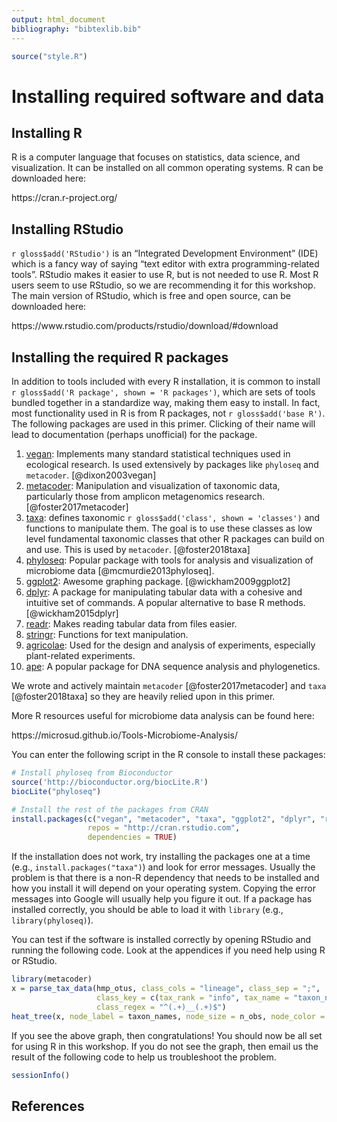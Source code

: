 ```yaml
---
output: html_document
bibliography: "bibtexlib.bib"
---
```


```r
source("style.R")
```

# Installing required software and data

## Installing R

R is a computer language that focuses on statistics, data science, and visualization.
It can be installed on all common operating systems.
R can be downloaded here:

https://cran.r-project.org/


## Installing RStudio

`r gloss$add('RStudio')` is an "Integrated Development Environment" (IDE) which is a fancy way of saying "text editor with extra programming-related tools".
RStudio makes it easier to use R, but is not needed to use R.
Most R users seem to use RStudio, so we are recommending it for this workshop.
The main version of RStudio, which is free and open source, can be downloaded here:

https://www.rstudio.com/products/rstudio/download/#download


## Installing the required R packages

In addition to tools included with every R installation, it is common to install `r gloss$add('R package', shown = 'R packages')`, which are sets of tools bundled together in a standardize way, making them easy to install.
In fact, most functionality used in R is from R packages, not `r gloss$add('base R')`. 
The following packages are used in this primer.
Clicking of their name will lead to documentation (perhaps unofficial) for the package.

1. [vegan](http://cc.oulu.fi/~jarioksa/opetus/metodi/vegantutor.pdf): Implements many standard statistical techniques used in ecological research. Is used extensively by packages like `phyloseq` and `metacoder`. [@dixon2003vegan]
1. [metacoder](https://github.com/grunwaldlab/metacoder#an-r-package-for-metabarcoding-research-planning-and-analysis): Manipulation and visualization of taxonomic data, particularly those from amplicon metagenomics research. [@foster2017metacoder]
1. [taxa](https://github.com/ropensci/taxa#taxa): defines taxonomic `r gloss$add('class', shown = 'classes')` and functions to manipulate them. The goal is to use these classes as low level fundamental taxonomic classes that other R packages can build on and use. This is used by `metacoder`. [@foster2018taxa]
1. [phyloseq](https://joey711.github.io/phyloseq/index.html): Popular package with tools for analysis and visualization of microbiome data [@mcmurdie2013phyloseq].
1. [ggplot2](http://r-statistics.co/Complete-Ggplot2-Tutorial-Part1-With-R-Code.html): Awesome graphing package. [@wickham2009ggplot2]
1. [dplyr](http://stat545.com/block009_dplyr-intro.html): A package for manipulating tabular data with a cohesive and intuitive set of commands. A popular alternative to base R methods. [@wickham2015dplyr]
1. [readr](https://cran.r-project.org/web/packages/readr/vignettes/readr.html): Makes reading tabular data from files easier.
1. [stringr](https://cran.r-project.org/web/packages/stringr/vignettes/stringr.html): Functions for text manipulation.
1. [agricolae](https://cran.r-project.org/web/packages/agricolae/vignettes/tutorial.pdf): Used for the design and analysis of experiments, especially plant-related experiments.
1. [ape](http://ape-package.ird.fr/): A popular package for DNA sequence analysis and phylogenetics.

We wrote and actively maintain `metacoder` [@foster2017metacoder] and `taxa` [@foster2018taxa] so they
are heavily relied upon in this primer.

More R resources useful for microbiome data analysis can be found here:

https://microsud.github.io/Tools-Microbiome-Analysis/ 

You can enter the following script in the R console to install these packages:

```r
# Install phyloseq from Bioconductor
source('http://bioconductor.org/biocLite.R')
biocLite("phyloseq")

# Install the rest of the packages from CRAN
install.packages(c("vegan", "metacoder", "taxa", "ggplot2", "dplyr", "readr", "stringr", "agricolae", "ape"),
                 repos = "http://cran.rstudio.com",
                 dependencies = TRUE)
```

If the installation does not work, try installing the packages one at a time (e.g., `install.packages("taxa")`) and look for error messages.
Usually the problem is that there is a non-R dependency that needs to be installed and how you install it will depend on your operating system.
Copying the error messages into Google will usually help you figure it out.
If a package has installed correctly, you should be able to load it with `library` (e.g., `library(phyloseq)`).

You can test if the software is installed correctly by opening RStudio and running the following code.
Look at the appendices if you need help using R or RStudio. 

```r
library(metacoder)
x = parse_tax_data(hmp_otus, class_cols = "lineage", class_sep = ";",
                   class_key = c(tax_rank = "info", tax_name = "taxon_name"),
                   class_regex = "^(.+)__(.+)$")
heat_tree(x, node_label = taxon_names, node_size = n_obs, node_color = n_obs)
```

If you see the above graph, then congratulations! You should now be all set for using R in this workshop.
If you do not see the graph, then email us the result of the following code to help us troubleshoot the problem.

```r
sessionInfo()
```


## References

